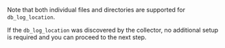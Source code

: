 Note that both individual files and directories are supported for `db_log_location`.

If the `db_log_location` was discovered by the collector, no additional setup is
required and you can proceed to the next step.
